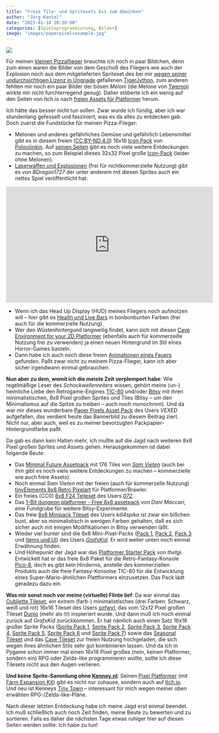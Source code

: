 ```yaml
---
title: "Freie Tile- und Spritesets bis zum Abwinken"
author: "Jörg Kantel"
date: "2023-01-14 20:30:00"
categories: [Spieleprogrammierung, Bilder]
image: "images/paperpixelsexample.jpg"
---
```


[![](images/paperpixelsexample-b.jpg)](https://img.itch.zone/aW1hZ2UvNTg0MjAxLzQzOTIyOTEucG5n/347x500/L6i0iA.png)

Für meinen [kleinen Pizzaflieger](https://kantel.github.io/posts/2023011001_pizzaplane_trailer/) brauchte ich noch in paar Bildchen, denn zum einen waren die Bilder von dem Geschoß des Fliegers wie auch der Explosion noch aus dem mitgelieferten Spriteset des bei mir [wegen seiner undurchsichtigen Lizenz in Ungnade](http://blog.schockwellenreiter.de/2022/10/2022103001.html) gefallenen [TigerJython](http://cognitiones.kantel-chaos-team.de/programmierung/python/tigerjython.html), zum anderen fehlten mir noch ein paar Bilder der bösen *Meloni* (die Melone von [Twemoji](http://cognitiones.kantel-chaos-team.de/multimedia/twemoji.html) wirkte mir nicht furchterregend genug). Daher stöberte ich ein wenig auf den Seiten von Itch.io nach [freien Assets für Platformer](https://itch.io/game-assets/free/genre-platformer) herum.

Ich hätte das besser nicht tun sollen. Zwar wurde ich fündig, aber ich war stundenlang gefesselt und fasziniert, was es da alles zu entdecken gab. Doch zuerst die Fundstücke für meinen Pizza-Flieger:

- Melonen und anderes gefährliches Gemüse und gefährlich Lebensmittel gibt es in diesem freien ([CC BY-ND 4.0](https://creativecommons.org/licenses/by-nd/4.0/deed.en)) 16x16 [Icon Pack](https://poloviiinkin.itch.io/225-icons) von [Poloviiinkin](https://itch.io/profile/poloviiinkin). Auf [seinen Seiten](https://poloviiinkin.itch.io/) gibt es noch viele weitere Entdeckungen zu machen, so zum Beispiel dieses 32x32 Pixel große [Icon-Pack](https://poloviiinkin.itch.io/mega-pixel-art-32x32-px-icons-sprite-sheet) (leider ohne Melonen).
- [Laserwaffen und Explosionen](https://bdragon1727.itch.io/fire-pixel-bullet-16x16) (frei für nichtkommerzielle Nutzung) gibt es von *BDragon1727* der unter anderem mit diesen Sprites auch ein nettes Spiel veröffentlicht hat:

<iframe width="560" height="315" src="https://www.youtube.com/embed/iFB8of3COsc" title="YouTube video player" frameborder="0" allow="accelerometer; autoplay; clipboard-write; encrypted-media; gyroscope; picture-in-picture; web-share" allowfullscreen></iframe>

- Wenn ich das Head Up Display (HUD) meines Fliegers noch aufmotzen will -- hier gibt es [Health und Live Bars](https://spikerman.itch.io/health-bars-life-bars) in bonbonbunten Farben (frei auch für die kommerzielle Nutzung).
- Wer den Wüstenhintergund langweilig findet, kann sich mit diesen [Cave Environment for your 2D Platformer](https://saurabhkgp.itch.io/2d-cave-environment) (ebenfalls auch für kommerzeille Nutzung frei zu verwenden) ja einen neuen Hintergrund im Stil eines Horror-Games basteln.
- Dann habe ich auch noch diese freien [Animationen eines Feuers](https://brullov.itch.io/fire-animation) gefunden. Paßt zwar nicht zu meinem Pizza-Flieger, kann ich aber sicher irgendwann einmal gebrauchen.

**Nun aber zu dem, womit ich die meiste Zeit verplempert habe**: Wie regelmäßige Leser des *Schockwellenreiters* wissen, gehört meine (un-) heimliche Liebe den Retrogame-Engines [TIC-80](http://cognitiones.kantel-chaos-team.de/multimedia/spieleprogrammierung/tic80.html) und/oder [Bitsy](http://cognitiones.kantel-chaos-team.de/multimedia/spieleprogrammierung/bitsy.html) mit ihren minimalistischen, 8x8 Pixel großen Sprites und Tiles (Bitsy -- um den Minimalismus auf die Spitze zu treiben -- auch noch monochrom). Und da war mir dieses wunderbare [Paper Pixels Asset Pack](https://v3x3d.itch.io/paper-pixels) des Users *VEXED* aufgefallen, das verdient heute das Bannerbild zu diesem Beitrag ziert. Nicht nur, aber auch, weil es zu meiner bevorzugten Packpapier-Hintergrundfarbe paßt.

Da gab es dann kein Halten mehr, ich mußte auf die Jagd nach weiteren 8x8 Pixel großen Sprites und Assets gehen. Herausgekommen ist dabei folgende Beute:

- Das [Minimal Future Assetpack](https://s4m-ur4i.itch.io/minimal-futureset-pixelart-2d) mit 176 Tiles von *[Sam Vieten](https://s4m-ur4i.itch.io/)* (auch bei ihm gibt es noch viele weitere Entdeckungen zu machen -- kommerzielle wie auch freie Assets).
- Noch einmal *Sam Vieten* mit der freien (auch für kommerzelle Nutzung) [tinyElements 8x8 Retro Pixelart](https://s4m-ur4i.itch.io/free-sprites-elements-8x8-retro-pixelart-platformer-brawler) für Platformer/Brawler.
- Ein freies (CC0) [8x8 F24 Teileset](https://0x72.itch.io/8x8-f24-tileset) des Users *[072](https://0x72.itch.io/)*.
- Das [1-Bit dungeon platformer - Free 8x8 assetpack](https://dani-maccari.itch.io/1bit-platformer-doungeoun) von *Dani Maccari*, eine Fundgrube für weitere Bitsy-Experimente.
- Das freie [8x8 Minipack Tileset](https://killspika.itch.io/8x8-tileset-free) des Users *kill4spika* ist zwar ein bißchen bunt, aber so minimalistisch in wenigen Farben gehalten, daß es sich sicher auch mit einigen Modifikationen in Bitsy verwenden läßt.
- Wieder viel bunter sind die 8x8 Mini-Pixel-Packs ([Pack 1](https://grafxkid.itch.io/mini-pixel-pack-1), [Pack 2](https://grafxkid.itch.io/mini-pixel-pack-2), [Pack 3](https://grafxkid.itch.io/mini-pixel-pack-3) und [Items und UI](https://grafxkid.itch.io/mini-fx-items-ui)) des Users *[GrafxKid](https://grafxkid.itch.io/)*. Er wird weiter unten noch einmal Erwähnung finden.
- Und Höhepunkt der Jagd war das [Platformer Starter Pack](https://thetgi.itch.io/basic-pico-platformer) von *thetgi*. Entwickelt hat er das freie 8x8 Paket für die Retro-Fantasy-Konsole [Pico-8](http://blog.schockwellenreiter.de/2020/10/2020102402.html), doch es gibt kein Hindernis, anstelle des kommerziellen Produkts auch die freie Fantasy-Konsolse TIC-80 für die Entwicklung eines Super-Mario-ähnlichen Plattformers einzusetzen. Das Pack lädt geradezu dazu ein.

**Was mir sonst noch vor meine (virtuelle) Flinte lief**: Da war einmal das [Oubliette Tileset](https://safwyl.itch.io/oubliette-tileset), ein extrem (farb-) minimalistisches (drei Farben: Schwarz, weiß und rot) 16x16 Tileset des Users *[safwyl](https://safwyl.itch.io/)*, das vom 12x12 Pixel großen Tileset [Dunjo](https://arks.itch.io/dungeon-platform-tileset) (mehr als&nbsp;🤓) inspieriert wurde. Und dann muß ich noch einmal zurück auf *GrafxKid* zurückkommen. Er hat nämlich auch einen Satz 16x16 großer Sprite Packs ([Sprite Pack 1](https://grafxkid.itch.io/sprite-pack-1), [Sprite Pack&nbsp;2](https://grafxkid.itch.io/sprite-pack-2), [Sprite Pack 3](https://grafxkid.itch.io/sprite-pack-3), [Sprite Pack 4](https://grafxkid.itch.io/sprite-pack-4), [Sprite Pack 5](https://grafxkid.itch.io/sprite-pack-5), [Sprite Pack 6](https://grafxkid.itch.io/sprite-pack-6) und [Sprite Pack 7](https://grafxkid.itch.io/sprite-pack-7)) sowie das [Seasonal Tileset](https://grafxkid.itch.io/seasonal-tilesets) und das [Cave Tileset](https://grafxkid.itch.io/cave-tileset) zur freien Nutzung hochgeladen, die sich wegen ihres ähnlichen Stils sehr gut kombinieren lassen. Und da ich in Pygame schon immer mal einen 16x16 Pixel großes (nein, keinen Platformer, sondern ein) RPG oder Zelda-like programmieren wollte, sollte ich diese Tilesets nicht aus den Augen verlieren.

**Und keine Sprite-Sammlung ohne [Kenney.nl](https://www.kenney.nl/)**: Seinen [Pixel Platformer](https://kenney.nl/assets/pixel-platformer) (mit [Farm Expansion Kit](https://www.kenney.nl/assets/pixel-platformer-farm-expansion)) gibt es nicht nur zuhause, sondern auch auf [Itch.io](https://kenney-assets.itch.io/pixel-platformer). Und neu ist Kenneys [Tiny Town](https://www.kenney.nl/assets/tiny-town) -- interessant für mich wegen meiner oben erwähten RPG-/Zelda-like-Pläne.

Nach dieser letzten Entdeckung habe ich meine Jagd erst einmal beendet. Ich muß schließlich auch noch Zeit finden, meine Beute zu bewerten und zu sortieren. Falls es daher die nächsten Tage etwas ruhiger hier auf diesen Seiten werden sollte: Ich habe zu tun!